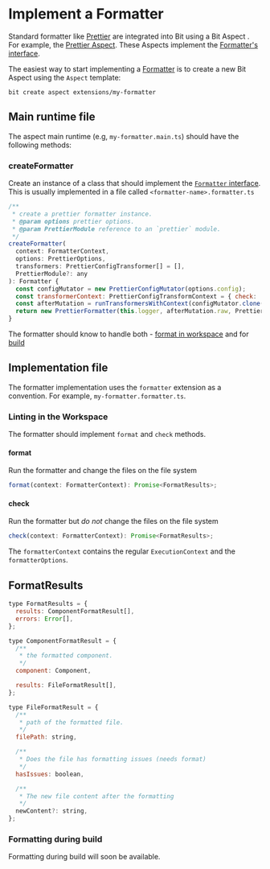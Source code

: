 # Implement a Formatter

Standard formatter like [Prettier](https://prettier.io/) are integrated into Bit using a Bit Aspect <!-- TODO: add link -->. For example, the [Prettier Aspect](https://bit.dev/teambit/defender/prettier).
These Aspects implement the [Formatter's interface](https://bit.dev/teambit/defender/formatter/~code/formatter.ts).

The easiest way to start implementing a [Formatter](/formatter/overview) is to create a new Bit Aspect using the `Aspect` template:

```
bit create aspect extensions/my-formatter
```

## Main runtime file

The aspect main runtime (e.g, `my-formatter.main.ts`) should have the following methods:

### createFormatter

Create an instance of a class that should implement the [`Formatter` interface](https://bit.dev/teambit/defender/formatter/~code/formatter.ts). This is usually implemented in a file called `<formatter-name>.formatter.ts`

```js
/**
 * create a prettier formatter instance.
 * @param options prettier options.
 * @param PrettierModule reference to an `prettier` module.
 */
createFormatter(
  context: FormatterContext,
  options: PrettierOptions,
  transformers: PrettierConfigTransformer[] = [],
  PrettierModule?: any
): Formatter {
  const configMutator = new PrettierConfigMutator(options.config);
  const transformerContext: PrettierConfigTransformContext = { check: !!context.check };
  const afterMutation = runTransformersWithContext(configMutator.clone(), transformers, transformerContext);
  return new PrettierFormatter(this.logger, afterMutation.raw, PrettierModule);
}
```

<!-- Add createTask method once it's implemented in the code -->

The formatter should know to handle both - [format in workspace](./workspace-formatting) and for [build](./format-during-build) <!-- TODO: add link -->

## Implementation file

The formatter implementation uses the `formatter` extension as a convention. For example, `my-formatter.formatter.ts`.

### Linting in the Workspace

The formatter should implement `format` and `check` methods.

#### format

Run the formatter and change the files on the file system

```js
format(context: FormatterContext): Promise<FormatResults>;
```

#### check

Run the formatter but _do not_ change the files on the file system

```js
check(context: FormatterContext): Promise<FormatResults>;
```

The `formatterContext` contains the regular `ExecutionContext` <!--TODO add link --> and the `formatterOptions`.

## FormatResults

```js
type FormatResults = {
  results: ComponentFormatResult[],
  errors: Error[],
};

type ComponentFormatResult = {
  /**
   * the formatted component.
   */
  component: Component,

  results: FileFormatResult[],
};

type FileFormatResult = {
  /**
   * path of the formatted file.
   */
  filePath: string,

  /**
   * Does the file has formatting issues (needs format)
   */
  hasIssues: boolean,

  /**
   * The new file content after the formatting
   */
  newContent?: string,
};
```

### Formatting during build

Formatting during build will soon be available.
